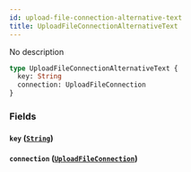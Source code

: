 ```yaml
---
id: upload-file-connection-alternative-text
title: UploadFileConnectionAlternativeText
---
```


No description

```graphql
type UploadFileConnectionAlternativeText {
  key: String
  connection: UploadFileConnection
}
```

### Fields

#### `key` ([`String`](/v1/scalars/string))

#### `connection` ([`UploadFileConnection`](/v1/objects/upload-file-connection))
